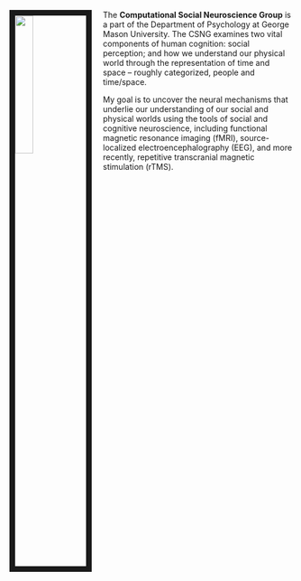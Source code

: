 <link rel="stylesheet" href="styles.css" type="text/css">

<img src="images/emily_2.jpg" style="width:25%; border:10px solid; margin-right: 20px" align="left">

The **Computational Social Neuroscience Group** is a part of the Department of Psychology at George Mason University.
The CSNG examines two vital components of human cognition: social perception; and how we understand our physical world through the representation of time and space – roughly categorized, people and time/space. 

My goal is to uncover the neural mechanisms that underlie our understanding of our social and physical worlds using the tools of social and cognitive neuroscience, including functional magnetic resonance imaging (fMRI), source-localized electroencephalography (EEG), and more recently, repetitive transcranial magnetic stimulation (rTMS).

